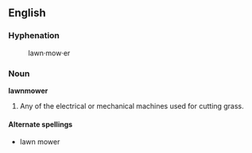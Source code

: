 ==English==
===Hyphenation===
:lawn&middot;mow&middot;er

===Noun===
'''lawnmower'''

# Any of the electrical or mechanical machines used for cutting grass.

====Alternate spellings====
*lawn mower